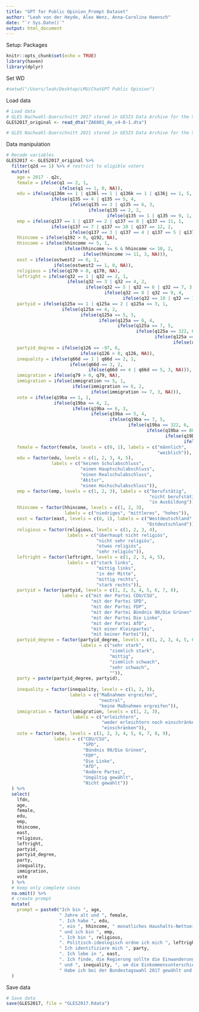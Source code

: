 ```yaml
---
title: "GPT for Public Opinion_Prompt Dataset"
author: "Leah von der Heyde, Alex Wenz, Anna-Carolina Haensch"
date: "`r Sys.Date()`"
output: html_document
---
```


Setup: Packages

```r
knitr::opts_chunk$set(echo = TRUE)
library(haven)
library(dplyr)
```

Set WD
```r
#setwd("/Users/leah/Desktop/LMU/ChatGPT Public Opinion")
```


Load data

```r
# Load data 
# GLES Nachwahl-Querschnitt 2017 stored in GESIS Data Archive for the Social Sciences: https://doi.org/10.4232/1.13235
GLES2017_original <- read_dta("ZA6801_de_v4-0-1.dta")

# GLES Nachwahl-Querschnitt 2021 stored in GESIS Data Archive for the Social Sciences: https://doi.org/10.4232/1.14074

```

Data manipulation

```r
# Recode variables
GLES2017 <- GLES2017_original %>%
  filter(q2d == 1) %>% # restrict to eligible voters
  mutate(
    age = 2017 - q2c,
    female = ifelse(q1 == 2, 1,
                    ifelse(q1 == 1, 0, NA)),
    edu = ifelse(q136m == 1 | q136l == 1 | q136k == 1 | q136j == 1, 5,
                 ifelse(q135 == 4 | q135 == 5, 4,
                        ifelse(q135 == 3 | q135 == 6, 3,
                               ifelse(q135 == 2, 2,
                                      ifelse(q135 == 1 | q135 == 9, 1, NA))))),
    emp = ifelse(q137 == 1 | q137 == 2 | q137 == 8 | q137 == 11, 1,
                 ifelse(q137 == 7 | q137 == 10 | q137 == 12, 2,
                        ifelse(q137 == 3 | q137 == 4 | q137 == 5 | q137 == 6 | q137 == 9, 3, NA))),
    hhincome = ifelse(q192 > 0, q192, NA),
    hhincome = ifelse(hhincome <= 5, 1,
                      ifelse(hhincome >= 6 & hhincome <= 10, 2,
                             ifelse(hhincome >= 11, 3, NA))),
    east = ifelse(ostwest2 == 0, 1,
                  ifelse(ostwest2 == 1, 0, NA)),
    religious = ifelse(q170 > 0, q170, NA),
    leftright = ifelse(q32 == 1 | q32 == 2, 1,
                       ifelse(q32 == 3 | q32 == 4, 2,
                              ifelse(q32 == 5 | q32 == 6 | q32 == 7, 3,
                                     ifelse(q32 == 8 | q32 == 9, 4,
                                            ifelse(q32 == 10 | q32 == 11, 5, NA))))),
    partyid = ifelse(q125a == 1 | q125a == 2 | q125a == 3, 1,
                     ifelse(q125a == 4, 2,
                            ifelse(q125a == 5, 3,
                                   ifelse(q125a == 6, 4,
                                          ifelse(q125a == 7, 5,
                                                 ifelse(q125a == 322, 6,
                                                        ifelse(q125a == 801, 7,
                                                               ifelse(q125a == 808, 8, NA)))))))),
    partyid_degree = ifelse(q126 == -97, 6,
                            ifelse(q126 > 0, q126, NA)),
    inequality = ifelse(q66d == 1 | q66d == 2, 1,
                        ifelse(q66d == 3, 2,
                               ifelse(q66d == 4 | q66d == 5, 3, NA))),
    immigration = ifelse(q79 > 0, q79, NA),
    immigration = ifelse(immigration <= 5, 1,
                         ifelse(immigration == 6, 2,
                                ifelse(immigration >= 7, 3, NA))),
    vote = ifelse(q19ba == 1, 1,
                  ifelse(q19ba == 4, 2,
                         ifelse(q19ba == 6, 3,
                                ifelse(q19ba == 5, 4,
                                       ifelse(q19ba == 7, 5,
                                              ifelse(q19ba == 322, 6,
                                                     ifelse(q19ba == 801, 7,
                                                            ifelse(q19ba == -83, 8,
                                                                   ifelse(q17 == 2, 9, NA))))))))),
    female = factor(female, levels = c(0, 1), labels = c("männlich", 
                                                         "weiblich")),
    edu = factor(edu, levels = c(1, 2, 3, 4, 5), 
                 labels = c("keinen Schulabschluss",
                            "einen Hauptschulabschluss",
                            "einen Realschulabschluss",
                            "Abitur",
                            "einen Hochschulabschluss")),
    emp = factor(emp, levels = c(1, 2, 3), labels = c("berufstätig",
                                                      "nicht berufstätig",
                                                      "in Ausbildung")),
    hhincome = factor(hhincome, levels = c(1, 2, 3), 
                      labels = c("niedriges", "mittleres", "hohes")),
    east = factor(east, levels = c(0, 1), labels = c("Westdeutschland",
                                                     "Ostdeutschland")),
    religious = factor(religious, levels = c(1, 2, 3, 4), 
                       labels = c("überhaupt nicht religiös",
                                  "nicht sehr religiös",
                                  "etwas religiös",
                                  "sehr religiös")),
    leftright = factor(leftright, levels = c(1, 2, 3, 4, 5),
                       labels = c("stark links",
                                  "mittig links",
                                  "in der Mitte",
                                  "mittig rechts",
                                  "stark rechts")),
    partyid = factor(partyid, levels = c(1, 2, 3, 4, 5, 6, 7, 8),
                     labels = c("mit der Partei CDU/CSU",
                                "mit der Partei SPD", 
                                "mit der Partei FDP",
                                "mit der Partei Bündnis 90/Die Grünen",
                                "mit der Partei Die Linke",
                                "mit der Partei AfD",
                                "mit einer Kleinpartei",
                                "mit keiner Partei")),
    partyid_degree = factor(partyid_degree, levels = c(1, 2, 3, 4, 5, 6),
                            labels = c("sehr stark",
                                       "ziemlich stark",
                                       "mittig",
                                       "ziemlich schwach",
                                       "sehr schwach",
                                       "")),
    party = paste(partyid_degree, partyid),
    
    inequality = factor(inequality, levels = c(1, 2, 3),
                        labels = c("Maßnahmen ergreifen",
                                   "neutral",
                                   "keine Maßnahmen ergreifen")),
    immigration = factor(immigration, levels = c(1, 2, 3), 
                         labels = c("erleichtern",
                                    "weder erleichtern noch einschränken",
                                    "einschränken")),
    vote = factor(vote, levels = c(1, 2, 3, 4, 5, 6, 7, 8, 9),
                  labels = c("CDU/CSU",
                             "SPD",
                             "Bündnis 90/Die Grünen",
                             "FDP",
                             "Die Linke",
                             "AfD",
                             "Andere Partei",
                             "Ungültig gewählt",
                             "Nicht gewählt"))
  ) %>%
  select(
    lfdn,
    age,
    female,
    edu,
    emp,
    hhincome,
    east,
    religious,
    leftright,
    partyid,
    partyid_degree,
    party,
    inequality,
    immigration,
    vote
  ) %>%
  # keep only complete cases
  na.omit() %>%
  # create prompt
  mutate(
    prompt = paste0("Ich bin ", age, 
                    " Jahre alt und ", female, 
                    ". Ich habe ", edu, 
                    ", ein ", hhincome, " monatliches Haushalts-Nettoeinkommen",
                    " und ich bin ", emp,
                    ". Ich bin ", religious,
                    ". Politisch-ideologisch ordne ich mich ", leftright, " ein.",
                    " Ich identifiziere mich ", party,
                    ". Ich lebe in ", east,
                    ". Ich finde, die Regierung sollte die Einwanderung ", immigration,
                    " und ", inequality, ", um die Einkommensunterschiede zu verringern.",
                    " Habe ich bei der Bundestagswahl 2017 gewählt und wenn ja, welcher Partei habe ich meine Zweitstimme gegeben? Ich [INSERT]")
  )
```

Save data

```r
# Save data
save(GLES2017, file = "GLES2017.Rdata")
```

